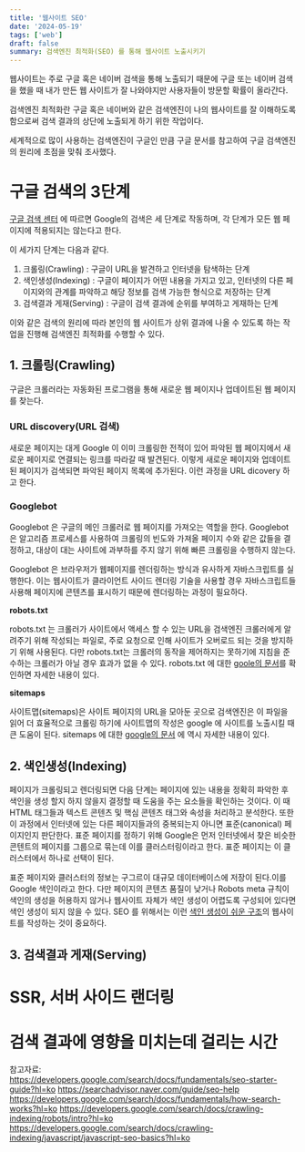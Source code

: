 ```yaml
---
title: '웹사이트 SEO'
date: '2024-05-19'
tags: ['web']
draft: false
summary: 검색엔진 최적화(SEO) 를 통해 웹사이트 노출시키기
---
```


웹사이트는 주로 구글 혹은 네이버 검색을 통해 노출되기 때문에 구글 또는 네이버 검색을 했을 때 내가 만든 웹 사이트가 잘 나와야지만 사용자들이 방문할 확률이 올라간다.

검색엔진 최적화란 구글 혹은 네이버와 같은 검색엔진이 나의 웹사이트를 잘 이해하도록 함으로써 검색 결과의 상단에 노출되게 하기 위한 작업이다.

세계적으로 많이 사용하는 검색엔진이 구글인 만큼 구글 문서를 참고하여 구글 검색엔진의 원리에 초점을 맞춰 조사했다.

# 구글 검색의 3단계
[구글 검색 센터](https://developers.google.com/search/docs/fundamentals/how-search-works?hl=ko) 에 따르면 Google의 검색은 세 단계로 작동하며, 각 단계가 모든 웹 페이지에 적용되지는 않는다고 한다.

이 세가지 단계는 다음과 같다.

1. 크롤링(Crawling) : 구글이 URL을 발견하고 인터넷을 탐색하는 단계
2. 색인생성(Indexing) : 구글이 페이지가 어떤 내용을 가지고 있고, 인터넷의 다른 페이지와의 관계를 파악하고 해당 정보를 검색 가능한 형식으로 저장하는 단계
3. 검색결과 게재(Serving) : 구글이 검색 결과에 순위를 부여하고 게재하는 단계

이와 같은 검색의 원리에 따라 본인의 웹 사이트가 상위 결과에 나올 수 있도록 하는 작업을 진행해 검색엔진 최적화를 수행할 수 있다.

## 1. 크롤링(Crawling)

구글은 크롤러라는 자동화된 프로그램을 통해 새로운 웹 페이지나 업데이트된 웹 페이지를 찾는다.

### URL discovery(URL 검색)
새로운 페이지는 대게 Google 이 이미 크롤링한 전적이 있어 파악된 웹 페이지에서 새로운 페이지로 연결되는 링크를 따라갈 때 발견된다. 이렇게 새로운 페이지와 업데이트된 페이지가 검색되면 파악된 페이지 목록에 추가된다. 이런 과정을 URL dicovery 하고 한다.

### Googlebot

Googlebot 은 구글의 메인 크롤러로 웹 페이지를 가져오는 역할을 한다. Googlebot 은 알고리즘 프로세스를 사용하여 크롤링의 빈도와 가져올 페이지 수와 같은 값들을 결정하고, 대상이 대는 사이트에 과부하를 주지 않기 위해 빠른 크롤링을 수행하지 않는다.

Googlebot 은 브라우저가 웹페이지를 렌더링하는 방식과 유사하게 자바스크립트를 실행한다. 이는 웹사이트가 클라이언트 사이드 렌더링 기술을 사용할 경우 자바스크립트들 사용해 페이지에 콘텐츠를 표시하기 때문에 렌더링하는 과정이 필요하다.

**robots.txt**

robots.txt 는 크롤러가 사이트에서 액세스 할 수 있는 URL을 검색엔진 크롤러에게 알려주기 위해 작성되는 파일로, 주로 요청으로 인해 사이트가 오버로드 되는 것을 방지하기 위해 사용된다. 다만 robots.txt는 크롤러의 동작을 제어하지는 못하기에 지침을 준수하는 크롤러가 아닐 경우 효과가 없을 수 있다.
robots.txt 에 대한 [goole의 문서](https://developers.google.com/search/docs/crawling-indexing/robots/intro?hl=ko)를 확인하면 자세한 내용이 있다.

**sitemaps**

사이트맵(sitemaps)은 사이트 페이지의 URL을 모아둔 곳으로 검색엔진은 이 파일을 읽어 더 효율적으로 크롤링 하기에 사이트맵의 작성은 google 에 사이트를 노출시킬 때 큰 도움이 된다.
sitemaps 에 대한 [google의 문서](https://developers.google.com/search/docs/crawling-indexing/sitemaps/overview?hl=ko) 에 역시 자세한 내용이 있다.

## 2. 색인생성(Indexing)

페이지가 크롤링되고 렌더링되면 다음 단계는 페이지에 있는 내용을 정확히 파악한 후 색인을 생성 할지 하지 않을지 결정할 때 도움을 주는 요소들을 확인하는 것이다.
이 때 HTML 태그들과 텍스트 콘텐츠 및 핵심 콘텐츠 태그와 속성을 처리하고 분석한다.
또한 이 과정에서 인터넷에 있는 다른 페이지들과의 중복되는지 아니면 표준(canonical) 페이지인지 판단한다.
표준 페이지를 정하기 위해 Google은 먼저 인터넷에서 찾은 비슷한 콘텐트의 페이지를 그룹으로 묶는데 이를 클러스터링이라고 한다. 표준 페이지는 이 클러스터에서 하나로 선택이 된다.

표준 페이지와 클러스터의 정보는 구그르이 대규모 데이터베이스에 저장이 된다.이를 Google 색인이라고 한다. 다만 페이지의 콘텐츠 품질이 낮거나 Robots meta 규칙이 색인의 생성을 허용하지 않거나 웹사이트 자체가 색인 생성이 어렵도록 구성되어 있다면 색인 생성이 되지 않을 수 있다. SEO 를 위해서는 이런 [색인 생성이 쉬운 구조](https://developers.google.com/search/docs/crawling-indexing/javascript/javascript-seo-basics?hl=ko)의 웹사이트를 작성하는 것이 중요하다.

## 3. 검색결과 게재(Serving)



# SSR, 서버 사이드 랜더링

# 검색 결과에 영향을 미치는데 걸리는 시간

참고자료:<br/>
https://developers.google.com/search/docs/fundamentals/seo-starter-guide?hl=ko
https://searchadvisor.naver.com/guide/seo-help
https://developers.google.com/search/docs/fundamentals/how-search-works?hl=ko
https://developers.google.com/search/docs/crawling-indexing/robots/intro?hl=ko
https://developers.google.com/search/docs/crawling-indexing/javascript/javascript-seo-basics?hl=ko
